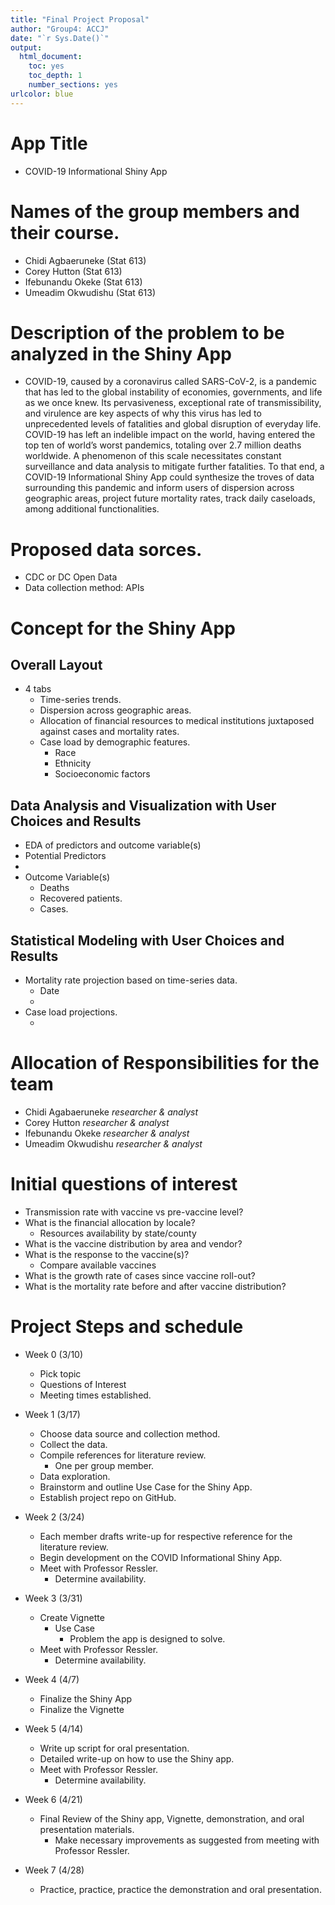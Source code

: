 ```yaml
---
title: "Final Project Proposal"
author: "Group4: ACCJ"
date: "`r Sys.Date()`"
output:
  html_document:
    toc: yes
    toc_depth: 1
    number_sections: yes
urlcolor: blue
---
```


\newpage

# App Title

* COVID-19 Informational Shiny App

# Names of the group members and their course.

* Chidi Agbaeruneke (Stat 613)
* Corey Hutton (Stat 613)
* Ifebunandu Okeke (Stat 613)
* Umeadim Okwudishu (Stat 613)

# Description of the problem to be analyzed in the Shiny App

* COVID-19, caused by a coronavirus called SARS-CoV-2, is a pandemic that has led to the global instability of economies, governments, and life as we once knew. Its pervasiveness, exceptional rate of transmissibility, and virulence are key aspects of why this virus has led to unprecedented levels of fatalities and global disruption of everyday life. COVID-19 has left an indelible impact on the world, having entered the top ten of world’s worst pandemics, totaling over 2.7 million deaths worldwide. A phenomenon of this scale necessitates constant surveillance and data analysis to mitigate further fatalities. To that end, a COVID-19 Informational Shiny App could synthesize the troves of data surrounding this pandemic and inform users of dispersion across geographic areas, project future mortality rates, track daily caseloads, among additional functionalities. 

# Proposed data sorces.

* CDC or DC Open Data
* Data collection method: APIs

# Concept for the Shiny App

## Overall Layout

* 4 tabs
  * Time-series trends.
  * Dispersion across geographic areas.
  * Allocation of financial resources to medical institutions juxtaposed against cases and mortality rates.
  * Case load by demographic features.
    * Race
    * Ethnicity
    * Socioeconomic factors

## Data Analysis and Visualization with User Choices and Results

* EDA of predictors and outcome variable(s)
* Potential Predictors
* 
* Outcome Variable(s)
  * Deaths
  * Recovered patients.
  * Cases.

## Statistical Modeling with User Choices and Results

* Mortality rate projection based on time-series data.
  * Date
  *
* Case load projections.
  * 

# Allocation of Responsibilities for the team

* Chidi Agabaeruneke *researcher & analyst*
* Corey Hutton *researcher & analyst*
* Ifebunandu Okeke *researcher & analyst*
* Umeadim Okwudishu *researcher & analyst*

# Initial questions of interest

* Transmission rate with vaccine vs pre-vaccine level?
* What is the financial allocation by locale?
  * Resources availability by state/county
* What is the vaccine distribution by area and vendor? 
* What is the response to the vaccine(s)?
  * Compare available vaccines
* What is the growth rate of cases since vaccine roll-out?
* What is the mortality rate before and after vaccine distribution?
 

# Project Steps and schedule

* Week 0 (3/10)

  * Pick topic
  * Questions of Interest
  * Meeting times established.

* Week 1 (3/17)

  * Choose data source and collection method.
  * Collect the data.
  * Compile references for literature review.
    * One per group member.
  * Data exploration.
  * Brainstorm and outline Use Case for the Shiny App.
  * Establish project repo on GitHub.
  
* Week 2 (3/24)

  * Each member drafts write-up for respective reference for the literature review.
  * Begin development on the COVID Informational Shiny App.
  * Meet with Professor Ressler.
    * Determine availability.
  
* Week 3 (3/31)

  * Create Vignette
    * Use Case
      * Problem the app is designed to solve.
  * Meet with Professor Ressler.
    * Determine availability.
    
* Week 4 (4/7)

  * Finalize the Shiny App
  * Finalize the Vignette
  
* Week 5 (4/14)

  * Write up script for oral presentation.
  * Detailed write-up on how to use the Shiny app.
  * Meet with Professor Ressler.
    * Determine availability.
  
* Week 6 (4/21)

  * Final Review of the Shiny app, Vignette, demonstration, and oral presentation materials.
    * Make necessary improvements as suggested from meeting with Professor Ressler.

* Week 7 (4/28)

  * Practice, practice, practice the demonstration and oral presentation.





